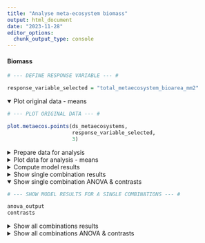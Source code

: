 ```yaml
---
title: "Analyse meta-ecosystem biomass"
output: html_document
date: "2023-11-28"
editor_options: 
  chunk_output_type: console
---
```


#### Biomass {.tabset .tabset-pills}

```r

# --- DEFINE RESPONSE VARIABLE --- #

response_variable_selected = "total_metaecosystem_bioarea_mm2"
```

<details  open = "open">
<summary>Plot original data - means</summary>
```r

# --- PLOT ORIGINAL DATA --- #

plot.metaecos.points(ds_metaecosystems,
                     response_variable_selected,
                     3)
```
</details>

<details>
<summary>Prepare data for analysis</summary>
```r

# --- PREPARE DATA FOR ANALYSIS --- #

# Add baselines

baselines = ds_metaecosystems %>%
  filter(time_point == time_point_of_baselines) %>%
  select(system_nr,
         all_of(response_variable_selected)) %>%
  rename(baseline = all_of(response_variable_selected))

data_for_analysis = ds_metaecosystems %>%
  left_join(baselines)

# Filter

data_for_analysis = data_for_analysis %>%
  filter(time_point %in% time_points_model,
         !is.na(!!sym(response_variable_selected)))
```
</details>

<details>
<summary>Plot data for analysis - means</summary>
```r

# --- PLOT DATA FOR ANALYSIS --- #

plot.metaecos.points(data_for_analysis,
                     response_variable_selected,
                     3)
```
</details>

<details>
<summary>Compute model results</summary>
```r

# --- DEFINE NR OF BOOTSTRAP ITERATIONS --- #

bootstrap_iterations = 10
```

```r

# --- COMPUTE STATS FOR ALL ECOSYSTEM COMBINATIONS --- #

# If you see "Warning in (function (iprint = 0L, maxfun = 10000L, 
# FtolAbs = 1e-05, FtolRel = ## 1e-15, : unused control arguments ignored", 
# ignore it. It just means that you didn't pass the control argument to the 
# Nelder_Mead optimiser, so it uses the default.

# Initialise lists

set_data_for_analysis = list()
coefficients = list()
full_model = list()

# Get the number of rows in the sets_of_sets data frame

n_sets_of_sets = nrow(sets_of_sets)

# Generate random sets of indices for bootstrap iterations

random_nrs <- runif(bootstrap_iterations, 
                              min = 1, 
                              max = n_sets_of_sets) %>% round()

# Set the optimizer inputs for model fitting

optimizer_input = "optimx"
method_input = "L-BFGS-B"

# Loop through each randomly selected set of sets

for (i in 1:length(random_nrs)) {

  # Get the current set of sets based on the random index
  
  sets = sets_of_sets[random_nrs[i],]
  
  # Identify system numbers that are unconnected based on the metaecosystem type
  
  unconnected_system_nrs = unconnected_combinations_sets %>%
    filter((metaeco_type_n_connection == "autotrophic-dominated unconnected" & 
            set == sets$autotrophic_dominated_set_n) |
           (metaeco_type_n_connection == "equally-dominated unconnected" & 
            set == sets$equally_dominated_set_n) |
           (metaeco_type_n_connection == "heterotrophic-dominated unconnected" & 
            set == sets$heterotrophic_dominated_set_n)) %>%
    pull(system_nr)  # Extract system numbers from the filtered data
  
  # Filter the data for analysis based on connection status and unconnected systems
  
  set_data_for_analysis[[i]] = data_for_analysis %>%
    filter(connection == "connected" | system_nr %in% unconnected_system_nrs)
  
  # Fit a generalized linear mixed model with a Tweedie distribution
  # This is a try. I changed the lmer model with a tweedie glmmtmb.
  
  full_model[[i]] = glmmTMB::glmmTMB(get(response_variable_selected) ~
                                            metaecosystem_type * connection +  
                                            (1 | day) +
                                            (1 | baseline),                         
                                          data = set_data_for_analysis[[i]], 
                                          REML = FALSE,                        
                                          family = glmmTMB::tweedie(link = "log"))
  
  # Extract and store the coefficients from the model summary
  
  coefficients[[i]] = summary(full_model[[i]])[["coefficients"]]
}

# Save the results

save(bootstrap_iterations,
     file = here("..",
                 "3_results", 
                 "mixed_effect_models", 
                 "bootstrap_iterations.RData"))

save(random_nrs,
     file = here("..",
                 "3_results", 
                 "mixed_effect_models", 
                 "random_nrs.RData"))

save(coefficients,
     file = here("..",
                 "3_results", 
                 "mixed_effect_models", 
                 "bootstrapped_coefficients_metaecosystem_biomass.RData"))
```

```r

# --- LOAD RESULTS --- #

load(file = here("..",
                 "3_results", 
                 "mixed_effect_models", 
                 "bootstrap_iterations.RData"))

load(file = here("..",
                 "3_results", 
                 "mixed_effect_models", 
                 "random_nrs.RData"))

load(file = here("..",
                 "3_results", 
                 "mixed_effect_models", 
                 "bootstrapped_coefficients_metaecosystem_biomass.RData"))
```
</details>

<details>
<summary>Show single combination results</summary>
```r

# --- SHOW MODEL RESIDUALS --- #

create.res.vs.fit.metaecos(full_model[[1]],
                           set_data_for_analysis[[i]])

qqnorm(resid(full_model[[1]]))
qqline(resid(full_model[[1]]))
```

```r

# --- SHOW MODEL SUMMARY --- #

print(summary(full_model[[1]]), digits = 3)
```

```r

# --- SHOW MODEL ANOVA --- #

anova_output = car::Anova(full_model[[1]], type = "III")
```

```r

# --- GET MODEL CONSTRASTS --- #

emmeans_output = emmeans(full_model[[1]],
                         specs = pairwise ~ metaecosystem_type:connection,
                         adjust = "tukey",
                         bias.adj = TRUE,
                         lmer.df = "satterthwaite")
emmeans_output

# Give a name for each level which you want to compare

AD_unconnected = c(1, 0, 0, 0, 0, 0)
ED_unconnected = c(0, 1, 0, 0, 0, 0)
HD_unconnected = c(0, 0, 1, 0, 0, 0)
AD_connected = c(0, 0, 0, 1, 0, 0)
ED_connected = c(0, 0, 0, 0, 1, 0)
HD_connected = c(0, 0, 0, 0, 0, 1)

# Compute the contrasts

n_of_digits = 3
contrasts = contrast(emmeans_output, 
         method = list("auto-dom connection effect" = AD_connected - AD_unconnected,
                       "equally-dom connection effect" = ED_connected - ED_unconnected,
                       "hetero-dom connection effect" = HD_connected - HD_unconnected,
                       "auto- vs equally-dom connected" = AD_connected - ED_connected,
                       "hetero- vs equally-dom connected" = HD_connected - ED_connected,
                       "auto- vs equally-dom unconnected" = AD_unconnected - ED_unconnected,
                       "hetero- vs equally-dom unconnected" = HD_unconnected - ED_unconnected)) %>%
  as.data.frame() %>%
  mutate(p.value = round(p.value, digits = n_of_digits),
         estimate = round(estimate, digits = n_of_digits),
         SE = round(SE, digits = n_of_digits),
         df = round(df, digits = n_of_digits),
         z.ratio = round(z.ratio, digits = n_of_digits),
         e = "",
         e = ifelse(p.value > 0.1, 
                           "",
                           e),
         e = ifelse(p.value < 0.05, 
                           "*",
                           e),
         e = ifelse(p.value < 0.01, 
                           "**",
                           e),
         e = ifelse(p.value < 0.001, 
                           "***",
                           e)) %>%
  rename(" " = e)
```
</details>

<details  open = "open">
<summary>Show single combination ANOVA & contrasts</summary>
```r

# --- SHOW MODEL RESULTS FOR A SINGLE COMBINATIONS --- #

anova_output
contrasts
```
</details>

<details>
<summary>Show all combinations results</summary>
```r

# --- SHOW WHICH RANDOM SETS OF SETS HAVE BOOTSTRAPPED --- #

# Show to make sure that there's no bias in which ecosystem combinations have
# been combined. 

hist(random_nrs,
     main = "Random sets of sets used for bootrapping")
```

```r

# --- CALCULATE THE CONTRASTS FOR ALL ECOSYSTEM COMBINATIONS --- #

# Initialise lists

ANOVA_output = list()
emmeans_output = list()
contrasts = list()

# Loop through the sets of sets to calculate their contrasts

for (i in 1:length(random_nrs)){
  
  # Perform ANOVA
  
  ANOVA_output[[i]] = car::Anova(full_model[[i]]) %>%
    as.data.frame() %>%
    mutate(variable = rownames(.))
  
  colnames(ANOVA_output[[i]]) = c("Chisq",
                                       "Df",
                                       "p",
                                       "variable")
  
  # Compute estimated marginal means (EMMeans) for the interaction of 
  # metaecosystem type and connection
  
  emmeans_output[[i]] = emmeans(full_model[[i]],
                                     specs = pairwise ~ metaecosystem_type:connection,
                                     adjust = "tukey",
                                     bias.adj = TRUE,
                                     lmer.df = "satterthwaite")
  
  AD_unconnected = c(1, 0, 0, 0, 0, 0)
  ED_unconnected = c(0, 1, 0, 0, 0, 0)
  HD_unconnected = c(0, 0, 1, 0, 0, 0)
  AD_connected = c(0, 0, 0, 1, 0, 0)
  ED_connected = c(0, 0, 0, 0, 1, 0)
  HD_connected = c(0, 0, 0, 0, 0, 1)
  
  contrasts[[i]] = contrast(emmeans_output[[i]], 
                       method = list("auto-dom connection effect" = AD_connected - AD_unconnected,
                                     "equally-dom connection effect" = ED_connected - ED_unconnected,
                                     "hetero-dom connection effect" = HD_connected - HD_unconnected,
                                     "auto- vs equally-dom connected" = AD_connected - ED_connected,
                                     "heterotrophic- vs equally-dom connected" = HD_connected - ED_connected,
                                     "auto- vs equally-dom unconnected" = AD_unconnected - ED_unconnected,
                                     "heterotrophic- vs equally-dom unconnected" = HD_unconnected - ED_unconnected)) %>%
    as.data.frame() 
  
  contrast_levels = contrasts[[i]]$contrast

}


# Average ANOVA across sets of sets 

ANOVA = do.call(rbind, ANOVA_output) %>%
  group_by(variable) %>%
  summarise(Chisq = round(mean(Chisq), digits = 1),
            Df = round(mean(Df), digits = 1),
            p = round(mean(p), digits = 4)) %>%
  mutate(variable = factor(variable,
                           levels = c("metaecosystem_type",
                                      "connection",
                                      "metaecosystem_type:connection"))) %>%
  arrange(variable)

# Average the contrasts across sets of sets 

contrasts = do.call(rbind, contrasts) %>%
  group_by(contrast) %>%
  summarise(estimate = round(mean(estimate), digits = 1),
            SE = round(mean(SE), digits = 1),
            df = round(mean(df), digits = 0),
            z.ratio = round(mean(z.ratio), digits = 2),
            p.value = round(mean(p.value), digits = 4)) %>%
  mutate(contrast = factor(contrast,
                           levels = c("auto-dom connection effect",
                                     "equally-dom connection effect",
                                     "hetero-dom connection effect",
                                     "auto- vs equally-dom connected",
                                     "hetero- vs equally-dom connected",
                                     "auto- vs equally-dom unconnected",
                                     "hetero- vs equally-dom unconnected"))) %>%
  arrange(contrast)
```
</details>

<details>
<summary>Show all combinations ANOVA & contrasts</summary>
```r

# --- SHOW MODEL RESULTS FOR ALL COMBINATIONS --- #

ANOVA
contrasts
```
</details>
